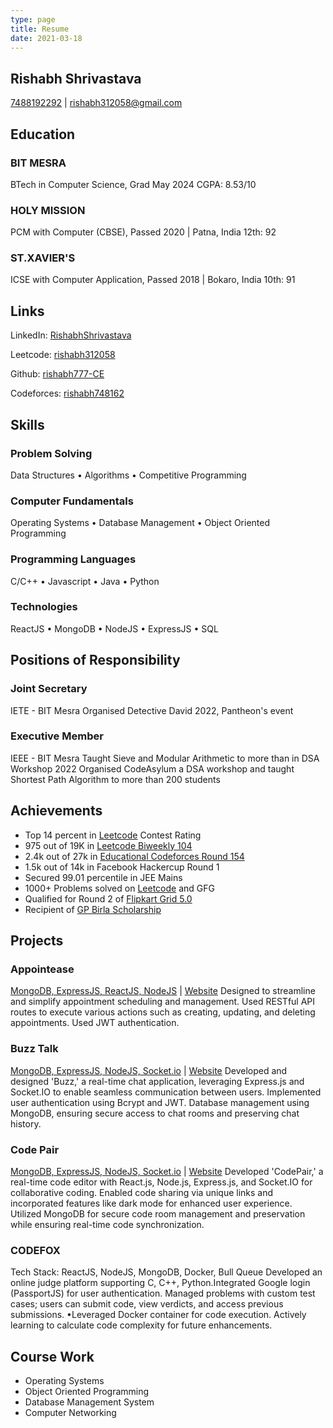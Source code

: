 ```yaml
---
type: page
title: Resume
date: 2021-03-18
---
```


## Rishabh Shrivastava


[7488192292](tel:7488192292) | [rishabh312058@gmail.com](mailto:rishabh312058@gmail.com)

## Education

### BIT MESRA
BTech in Computer Science, Grad May 2024
CGPA: 8.53/10

### HOLY MISSION
PCM with Computer (CBSE), Passed 2020 | Patna, India
12th: 92

### ST.XAVIER'S
ICSE with Computer Application, Passed 2018 | Bokaro, India
10th: 91

## Links

LinkedIn: [RishabhShrivastava](https://www.linkedin.com/in/rishabh-shrivastava-b221811b9)

Leetcode: [rishabh312058](https://leetcode.com/rishabh312058)

Github: [rishabh777-CE](https://github.com/rishabh777-CE)

Codeforces: [rishabh748162](https://codeforces.com/profile/rishabh748162)

## Skills

### Problem Solving
Data Structures • Algorithms • Competitive Programming

### Computer Fundamentals
Operating Systems • Database Management • Object Oriented Programming

### Programming Languages
C/C++ • Javascript • Java • Python

### Technologies
ReactJS • MongoDB • NodeJS • ExpressJS • SQL

## Positions of Responsibility

### Joint Secretary
IETE - BIT Mesra
Organised Detective David 2022, Pantheon's event

### Executive Member
IEEE - BIT Mesra
Taught Sieve and Modular Arithmetic to more than in DSA Workshop 2022
Organised CodeAsylum a DSA workshop and taught Shortest Path Algorithm to more than 200 students

## Achievements

- Top 14 percent in [Leetcode](https://leetcode.com/rishabh312058/) Contest Rating
- 975 out of 19K in [Leetcode Biweekly 104](https://leetcode.com/contest/biweekly-contest-104/ranking/39/)
- 2.4k out of 27k in [Educational Codeforces Round 154](https://codeforces.com/contest/1861)
- 1.5k out of 14k in Facebook Hackercup Round 1
- Secured 99.01 percentile in JEE Mains
- 1000+ Problems solved on [Leetcode](https://leetcode.com/rishabh312058/) and GFG
- Qualified for Round 2 of [Flipkart Grid 5.0](https://unstop.com/hackathons/flipkart-grid-50-software-development-track-flipkart-grid-50-flipkart-686157)
- Recipient of [GP Birla Scholarship](https://www.bitmesra.ac.in/UploadedDocuments/admindsw/files/BIT_Scholarship.pdf)

## Projects

### Appointease
[MongoDB, ExpressJS, ReactJS, NodeJS](https://github.com/rishabh777-CE/Appointease) | [Website](https://appointease.onrender.com/)
Designed to streamline and simplify appointment scheduling and management.
Used RESTful API routes to execute various actions such as creating, updating, and deleting appointments.
Used JWT authentication.

### Buzz Talk
[MongoDB, ExpressJS, NodeJS, Socket.io](https://github.com/rishabh777-CE/CodePair) | [Website](https://buzztalk-web.netlify.com/)
Developed and designed 'Buzz,' a real-time chat application, leveraging Express.js and Socket.IO to enable seamless communication between users.
Implemented user authentication using Bcrypt and JWT. Database management using MongoDB, ensuring secure access to chat rooms and preserving chat history.

### Code Pair
[MongoDB, ExpressJS, NodeJS, Socket.io](https://github.com/rishabh777-CE/CodePair) | [Website](https://codepair-web.netlify.app/)
Developed 'CodePair,' a real-time code editor with React.js, Node.js, Express.js, and Socket.IO for collaborative coding.
Enabled code sharing via unique links and incorporated features like dark mode for enhanced user experience.
Utilized MongoDB for secure code room management and preservation while ensuring real-time code synchronization.

### CODEFOX
Tech Stack: ReactJS, NodeJS, MongoDB, Docker, Bull Queue
Developed an online judge platform supporting C,
C++, Python.Integrated Google login (PassportJS) for
user authentication. Managed problems with custom
test cases; users can submit code, view verdicts, and
access previous submissions.
•Leveraged Docker container for code execution.
Actively learning to calculate code complexity for
future enhancements.

## Course Work

- Operating Systems
- Object Oriented Programming
- Database Management System
- Computer Networking
